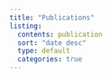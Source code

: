 ```yaml
---
title: "Publications"
listing:
  contents: publication
  sort: "date desc"
  type: default
  categories: true
---
```



